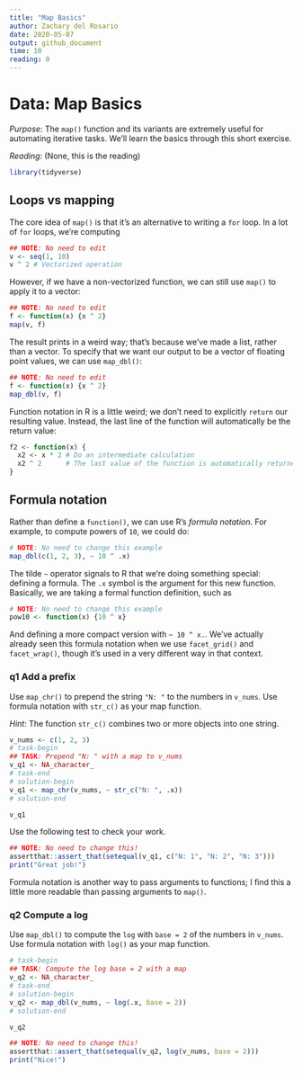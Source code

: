 ```yaml
---
title: "Map Basics"
author: Zachary del Rosario
date: 2020-05-07
output: github_document
time: 10
reading: 0
---
```


# Data: Map Basics

*Purpose*: The `map()` function and its variants are extremely useful for automating iterative tasks. We'll learn the basics through this short exercise.

*Reading*: (None, this is the reading)

```r
library(tidyverse)
```

## Loops vs mapping

The core idea of `map()` is that it's an alternative to writing a `for` loop. In a lot of `for` loops, we're computing

```r
## NOTE: No need to edit
v <- seq(1, 10)
v ^ 2 # Vectorized operation
```

However, if we have a non-vectorized function, we can still use `map()` to apply it to a vector:

```r
## NOTE: No need to edit
f <- function(x) {x ^ 2}
map(v, f)
```

The result prints in a weird way; that's because we've made a list, rather than a vector. To specify that we want our output to be a vector of floating point values, we can use `map_dbl()`:

```r
## NOTE: No need to edit
f <- function(x) {x ^ 2}
map_dbl(v, f)
```

Function notation in R is a little weird; we don't need to explicitly `return` our resulting value. Instead, the last line of the function will automatically be the return value:

```r
f2 <- function(x) {
  x2 <- x * 2 # Do an intermediate calculation
  x2 ^ 2      # The last value of the function is automatically returned as the output
}
```

## Formula notation

Rather than define a `function()`, we can use R's *formula notation*. For example, to compute powers of `10`, we could do:

```r
# NOTE: No need to change this example
map_dbl(c(1, 2, 3), ~ 10 ^ .x)
```

The tilde `~` operator signals to R that we're doing something special: defining a formula. The `.x` symbol is the argument for this new function. Basically, we are taking a formal function definition, such as

```r
# NOTE: No need to change this example
pow10 <- function(x) {10 ^ x}
```

And defining a more compact version with `~ 10 ^ x.`. We've actually already seen this formula notation when we use `facet_grid()` and `facet_wrap()`, though it's used in a very different way in that context.

### __q1__ Add a prefix

Use `map_chr()` to prepend the string `"N: "` to the numbers in `v_nums`. Use formula notation with `str_c()` as your map function.

*Hint*: The function `str_c()` combines two or more objects into one string.

```r
v_nums <- c(1, 2, 3)
# task-begin
## TASK: Prepend "N: " with a map to v_nums
v_q1 <- NA_character_
# task-end
# solution-begin
v_q1 <- map_chr(v_nums, ~ str_c("N: ", .x))
# solution-end

v_q1
```

Use the following test to check your work.

```r
## NOTE: No need to change this!
assertthat::assert_that(setequal(v_q1, c("N: 1", "N: 2", "N: 3")))
print("Great job!")
```

Formula notation is another way to pass arguments to functions; I find this a little more readable than passing arguments to `map()`.

### __q2__ Compute a log

Use `map_dbl()` to compute the `log` with `base = 2` of the numbers in `v_nums`. Use formula notation with `log()` as your map function.

```r
# task-begin
## TASK: Compute the log base = 2 with a map
v_q2 <- NA_character_
# task-end
# solution-begin
v_q2 <- map_dbl(v_nums, ~ log(.x, base = 2))
# solution-end

v_q2
```

```r
## NOTE: No need to change this!
assertthat::assert_that(setequal(v_q2, log(v_nums, base = 2)))
print("Nice!")
```

<!-- include-exit-ticket -->
